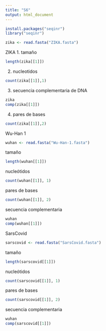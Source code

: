 ---
title: "S6"
output: html_document
---

``` {r}
install.packages("seqinr")
library("seqinr")
```
```{r}
zika <- read.fasta("ZIKA.fasta")
```
ZIKA
1. tamaño
```{r}
length(zika[[1]])
```
2. nucleotidos
```{r}
count(zika[[1]],1)
```
3. secuencia complementaria de DNA
```{r}
zika
comp(zika[[1]])
```
4. pares de bases
```{r}
count(zika[[1]],2)
```

Wu-Han 1
```{r}
wuhan <- read.fasta("Wu-Han-1.fasta")
```
tamaño
```{r}
length(wuhan[[1]])
```
nucleótidos
```{r}
count(wuhan[[1]], 1)
```
pares de bases
```{r}
count(wuhan[[1]], 2)
```
secuencia complementaria
```{r}
wuhan
comp(wuhan[[1]])
```

SarsCovid
```{r}
sarscovid <- read.fasta("SarsCovid.fasta")
```
tamaño
```{r}
length(sarscovid[[1]])
```
nucleótidos
```{r}
count(sarscovid[[1]], 1)
```
pares de bases
```{r}
count(sarscovid[[1]], 2)
```
secuencia complementaria
```{r}
wuhan
comp(sarscovid[[1]])
```

